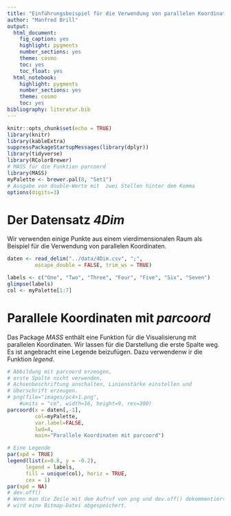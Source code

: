 ```yaml
---
title: "Einführungsbeispiel für die Verwendung von parallelen Koordinaten"
author: "Manfred Brill"
output: 
  html_document: 
    fig_caption: yes
    highlight: pygments
    number_sections: yes
    theme: cosmo
    toc: yes
    toc_float: yes
  html_notebook:
    highlight: pygments
    number_sections: yes
    theme: cosmo
    toc: yes    
bibliography: literatur.bib    
---
```


```r
knitr::opts_chunk$set(echo = TRUE)
library(knitr)
library(kableExtra)
suppressPackageStartupMessages(library(dplyr))
library(tidyverse)
library(RColorBrewer)
# MASS für die Funktion parcoord
library(MASS)
myPalette <- brewer.pal(8, "Set1")
# Ausgabe von double-Werte mit  zwei Stellen hinter dem Komma
options(digits=3)
```

# Der Datensatz *4Dim*
Wir verwenden einige Punkte aus einem vierdimensionalen Raum als Beispiel
für die Verwendung von parallelen Koordinaten.

```r
daten <- read_delim("../data/4Dim.csv", ";", 
         escape_double = FALSE, trim_ws = TRUE)

labels <- c("One", "Two", "Three", "Four", "Five", "Six", "Seven")
glimpse(labels)
col <- myPalette[1:7]
```

# Parallele Koordinaten mit *parcoord*
Das Package *MASS* enthält eine Funktion für die Visualisierung mit parallelen Koordinaten.
Wir lassen für die Darstellung die erste Spalte weg. Es ist angebracht eine Legende
beizufügen. Dazu verwendenw ir die Funktion *legend*.

```r
# Abbildung mit parcoord erzeugen, 
# erste Spalte nicht verwenden,
# Achsenbeschriftung anschalten, Linienstärke einstellen und
# Überschrift erzeugen.
# png(file="images/pc4+1.png",
    #units = "cm", width=16, height=9, res=300)
parcoord(x = daten[,-1], 
         col=myPalette, 
         var.label=FALSE, 
         lwd=4,
         main="Parallele Koordinaten mit parcoord")

# Eine Legende
par(xpd = TRUE)
legend(list(x=0.8, y = -0.2), 
      legend = labels,
      fill = unique(col), horiz = TRUE,
      cex = 1)
par(xpd = NA)
# dev.off()
# Wenn man die Zeile mit dem Aufruf von png und dev.off() dekommentiert
# wird eine Bitmap-Datei abgespeichert.
```
